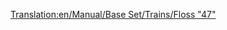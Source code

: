 [[Translation:en/Manual/Base Set/Trains/Floss "47"]]
{{hu/Navbox Mozdonyok}}
{{hu/Vonatok|Name=Floss "47"
|Image=[[File:en/Floss47.png]]
|Image=[[File:en/Floss47.png]]
|Cost=£21,093 ($42.186)
|Speed=160 km/h (100 mph)
|Weight=112 t
|Power=2,580 LE (1.924 kW)
|Annual=£2,132 ($4.264)
|Designed=1962
|Lifespan=22
|Capacity=N/A
|Leírás=A mozdonyok büszkesége: bárki, aki az [[hu/Manual/Base Set/Trains/UU "37"|UU "37"]] használatához szokott, nagyra fogja értékelni félelmetes ereje és sebessége miatt. Bár meglehetősen sokba kerül, elődei képességeit jóval meghaladja, és talán a legjobb a dízelmozdony.
|Valósság=''British Rail 47'' sorozat
}}